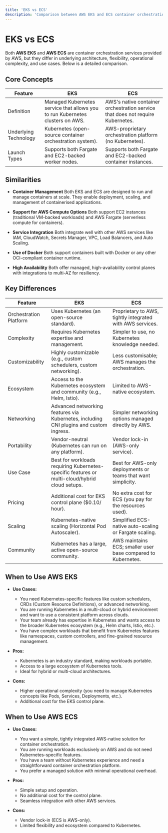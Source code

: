 ```yaml
---
title: 'EKS vs ECS'
description: 'Comparison between AWS EKS and ECS container orchestration services, covering core concepts, similarities, differences, and use cases.'
---
```


# EKS vs ECS

Both **AWS EKS** and **AWS ECS** are container orchestration services provided by AWS, but they differ in underlying architecture, flexibility, operational complexity, and use cases. Below is a detailed comparison.

## Core Concepts

| Feature               | EKS                                                                           | ECS                                                                            |
| --------------------- | ----------------------------------------------------------------------------- | ------------------------------------------------------------------------------ |
| Definition            | Managed Kubernetes service that allows you to run Kubernetes clusters on AWS. | AWS's native container orchestration service that does not require Kubernetes. |
| Underlying Technology | Kubernetes (open-source container orchestration system).                      | AWS-proprietary orchestration platform (no Kubernetes).                        |
| Launch Types          | Supports both Fargate and EC2-backed worker nodes.                            | Supports both Fargate and EC2-backed container instances.                      |

## Similarities

- **Container Management** Both EKS and ECS are designed to run and manage containers at scale. They enable deployment, scaling, and management of containerised applications.

- **Support for AWS Compute Options** Both support EC2 instances (traditional VM-backed workloads) and AWS Fargate (serverless compute for containers).

- **Service Integration** Both integrate well with other AWS services like IAM, CloudWatch, Secrets Manager, VPC, Load Balancers, and Auto Scaling.

- **Use of Docker** Both support containers built with Docker or any other OCI-compliant container runtime.

- **High Availability** Both offer managed, high-availability control planes with integrations to multi-AZ for resiliency.

## Key Differences

| Feature                | EKS                                                                                           | ECS                                                          |
| ---------------------- | --------------------------------------------------------------------------------------------- | ------------------------------------------------------------ |
| Orchestration Platform | Uses Kubernetes (an open-source standard).                                                    | Proprietary to AWS, tightly integrated with AWS services.    |
| Complexity             | Requires Kubernetes expertise and management.                                                 | Simpler to use, no Kubernetes knowledge needed.              |
| Customizability        | Highly customizable (e.g., custom schedulers, custom networking).                             | Less customisable; AWS manages the orchestration.            |
| Ecosystem              | Access to the Kubernetes ecosystem and community (e.g., Helm, Istio).                         | Limited to AWS-native ecosystem.                             |
| Networking             | Advanced networking features via Kubernetes, including CNI plugins and custom ingress.        | Simpler networking options managed directly by AWS.          |
| Portability            | Vendor-neutral (Kubernetes can run on any platform).                                          | Vendor lock-in (AWS-only service).                           |
| Use Case               | Best for workloads requiring Kubernetes-specific features or multi-cloud/hybrid cloud setups. | Best for AWS-only deployments or teams that want simplicity. |
| Pricing                | Additional cost for EKS control plane ($0.10/ hour).                                          | No extra cost for ECS (you pay for the resources used).      |
| Scaling                | Kubernetes-native scaling (Horizontal Pod Autoscaler).                                        | Simplified ECS-native auto-scaling or Fargate scaling.       |
| Community              | Kubernetes has a large, active open-source community.                                         | AWS maintains ECS; smaller user base compared to Kubernetes. |

## When to Use AWS EKS

- **Use Cases:**
  - You need Kubernetes-specific features like custom schedulers, CRDs (Custom Resource Definitions), or advanced networking.
  - You are running Kubernetes in a multi-cloud or hybrid environment and want to use a consistent platform across clouds.
  - Your team already has expertise in Kubernetes and wants access to the broader Kubernetes ecosystem (e.g., Helm charts, Istio, etc.).
  - You have complex workloads that benefit from Kubernetes features like namespaces, custom controllers, and fine-grained resource management.

- **Pros:**
  - Kubernetes is an industry standard, making workloads portable.
  - Access to a large ecosystem of Kubernetes tools.
  - Ideal for hybrid or multi-cloud architectures.

- **Cons:**
  - Higher operational complexity (you need to manage Kubernetes concepts like Pods, Services, Deployments, etc.).
  - Additional cost for the EKS control plane.

## When to Use AWS ECS

- **Use Cases:**
  - You want a simple, tightly integrated AWS-native solution for container orchestration.
  - You are running workloads exclusively on AWS and do not need Kubernetes-specific features.
  - You have a team without Kubernetes experience and need a straightforward container orchestration platform.
  - You prefer a managed solution with minimal operational overhead.

- **Pros:**
  - Simple setup and operation.
  - No additional cost for the control plane.
  - Seamless integration with other AWS services.

- **Cons:**
  - Vendor lock-in (ECS is AWS-only).
  - Limited flexibility and ecosystem compared to Kubernetes.

